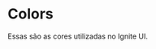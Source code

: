 
<!-- cada vez que coloco barra ele cria um submenu  -->
    
<Meta title="Tokens/Colors" />

# Colors

Essas são as cores utilizadas no Ignite UI.

<ColorsGrid />

